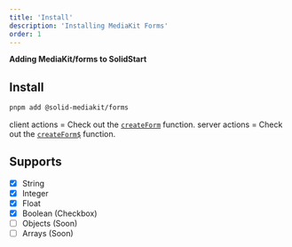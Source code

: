 ```yaml
---
title: 'Install'
description: 'Installing MediaKit Forms'
order: 1
---
```


**Adding MediaKit/forms to SolidStart**

## Install

```sh
pnpm add @solid-mediakit/forms
```

client actions = Check out the [`createForm`](../createform) function.
server actions = Check out the [`createForm$`](../serverform) function.

## Supports

- [x] String
- [x] Integer
- [x] Float
- [x] Boolean (Checkbox)
- [ ] Objects (Soon)
- [ ] Arrays (Soon)
